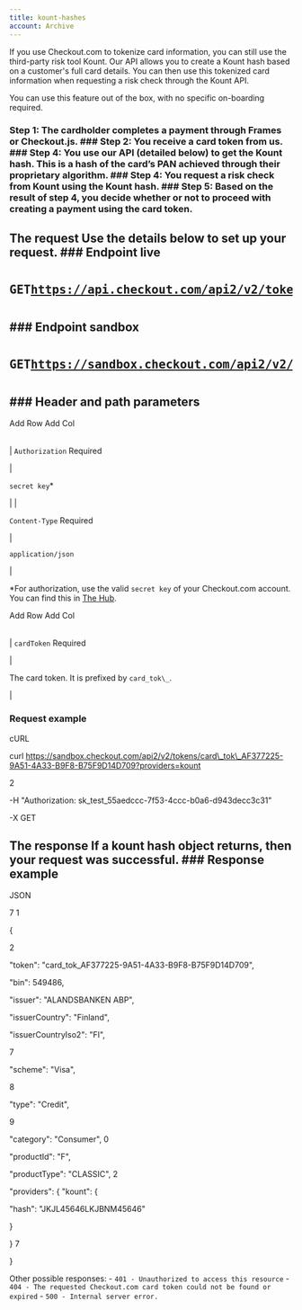 ```yaml
---
title: kount-hashes
account: Archive
---
```


If you use Checkout.com to tokenize card information, you can still use the third-party risk tool Kount. Our API allows you to create a Kount hash based on a customer's full card details. You can then use this tokenized card information when requesting a risk check through the Kount API.

You can use this feature out of the box, with no specific on-boarding required.

### <span class="step\_hl">Step 1:</span> The cardholder completes a payment through Frames or Checkout.js. ### <span class="step\_hl">Step 2:</span> You receive a card token from us. ### <span class="step\_hl">Step 4:</span> You use our API (detailed below) to get the Kount hash. This is a hash of the card’s PAN achieved through their proprietary algorithm. ### <span class="step\_hl">Step 4:</span> You request a risk check from Kount using the Kount hash. ### <span class="step\_hl">Step 5:</span> Based on the result of step 4, you decide whether or not to proceed with creating a payment using the card token.

## The request Use the details below to set up your request. ### Endpoint live <pre class="api-header-long-url"><p class="api-header"><span class="get-tag">GET</span>https://api.checkout.com/api2/v2/tokens/{cardToken}?providers=kount</p></pre> ### Endpoint sandbox <pre class="api-header-long-url"><p class="api-header"><span class="get-tag">GET</span>https://sandbox.checkout.com/api2/v2/tokens/{cardToken}?providers=kount</p></pre> ### Header and path parameters

Add Row Add Col

|     |     |
| --- | --- |

|
`Authorization` <span class="req-def">Required</span>

|

`secret key`\*

|
|

`Content-Type` <span class="req-def">Required</span>

|

`application/json`

|

\*For authorization, use the valid `secret key` of your Checkout.com account. You can find this in [The Hub](https://hub.checkout.com/).

Add Row Add Col

|     |     |
| --- | --- |

|
`cardToken` <span class="req-def">Required</span>

|

The card token. It is prefixed by `card_tok\_`.

|

### Request example

cURL

curl https://sandbox.checkout.com/api2/v2/tokens/card\_tok\_AF377225-9A51-4A33-B9F8-B75F9D14D709?providers=kount

2

-H "Authorization: sk_test_55aedccc-7f53-4ccc-b0a6-d943decc3c31"

-X GET

## The response If a kount hash object returns, then your request was successful. ### Response example

JSON

7
1

{

2

"token": "card_tok_AF377225-9A51-4A33-B9F8-B75F9D14D709",

"bin": 549486,

"issuer": "ALANDSBANKEN ABP",

"issuerCountry": "Finland",

"issuerCountryIso2": "FI",

7

"scheme": "Visa",

8

"type": "Credit",

9

"category": "Consumer",
0

"productId": "F",

"productType": "CLASSIC",
2

"providers": {
"kount": {

"hash": "JKJL45646LKJBNM45646"

}

}
7

}

Other possible responses: - `401 - Unauthorized to access this resource` - `404 - The requested Checkout.com card token could not be found or expired` - `500 - Internal server error.`
